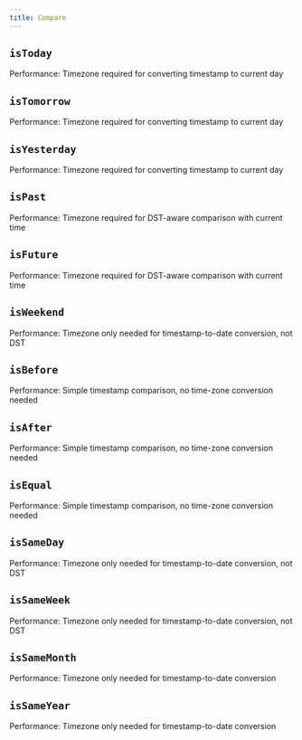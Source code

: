 ```yaml
---
title: Compare
---
```


## `isToday`

Performance: Timezone required for converting timestamp to current day

<CodeExample file="reference/compare/isToday.ts" name="isToday" />



## `isTomorrow`

Performance: Timezone required for converting timestamp to current day

<CodeExample file="reference/compare/isTomorrow.ts" name="isTomorrow" />

## `isYesterday`

Performance: Timezone required for converting timestamp to current day

<CodeExample file="reference/compare/isYesterday.ts" name="isYesterday" />

## `isPast`

Performance: Timezone required for DST-aware comparison with current time

<CodeExample file="reference/compare/isPast.ts" name="isPast" />

## `isFuture`

Performance: Timezone required for DST-aware comparison with current time

<CodeExample file="reference/compare/isFuture.ts" name="isFuture" />

## `isWeekend`

Performance: Timezone only needed for timestamp-to-date conversion, not DST

<CodeExample file="reference/compare/isWeekend.ts" name="isWeekend" />

## `isBefore`

Performance: Simple timestamp comparison, no time-zone conversion needed

<CodeExample file="reference/compare/isBefore.ts" name="isBefore" />

## `isAfter`

Performance: Simple timestamp comparison, no time-zone conversion needed

<CodeExample file="reference/compare/isAfter.ts" name="isAfter" />

## `isEqual`

Performance: Simple timestamp comparison, no time-zone conversion needed

<CodeExample file="reference/compare/isEqual.ts" name="isEqual" />

## `isSameDay`

Performance: Timezone only needed for timestamp-to-date conversion, not DST

<CodeExample file="reference/compare/isSameDay.ts" name="isSameDay" />

## `isSameWeek`

Performance: Timezone only needed for timestamp-to-date conversion, not DST

<CodeExample file="reference/compare/isSameWeek.ts" name="isSameWeek" />

## `isSameMonth`

Performance: Timezone only needed for timestamp-to-date conversion

<CodeExample file="reference/compare/isSameMonth.ts" name="isSameMonth" />

## `isSameYear`

Performance: Timezone only needed for timestamp-to-date conversion

<CodeExample file="reference/compare/isSameYear.ts" name="isSameYear" />
